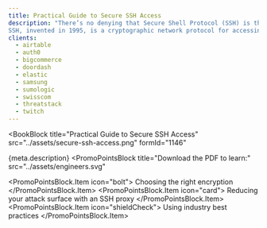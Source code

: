 ```yaml
---
title: Practical Guide to Secure SSH Access
description: "There’s no denying that Secure Shell Protocol (SSH) is the de facto tool for Linux server administration, but is it truly secure? While SSH is widely supported, fairly straightforward to use, and was built with security in mind, it’s far from perfect.
SSH, invented in 1995, is a cryptographic network protocol for accessing UNIX machines securely over an unsecured network. SSH uses a client–server architecture, connecting an SSH client application with an SSH server. It superseded Telnet protocol by adding encryption to prevent malicious actors from eavesdropping on network traffic and compromising data confidentiality and integrity."
clients:
  - airtable
  - auth0
  - bigcommerce
  - doordash
  - elastic
  - samsung
  - sumologic
  - swisscom
  - threatstack
  - twitch
---
```



<BookBlock
  title="Practical Guide to Secure SSH Access"
  src="../assets/secure-ssh-access.png"
  formId="1146"
>
  {meta.description}
</BookBlock>
<PromoPointsBlock
  title="Download the PDF to learn:"
  src="../assets/engineers.svg"
>
  <PromoPointsBlock.Item icon="bolt">
    Choosing the right encryption
  </PromoPointsBlock.Item>
  <PromoPointsBlock.Item icon="card">
    Reducing your attack surface with an SSH proxy
  </PromoPointsBlock.Item>
  <PromoPointsBlock.Item icon="shieldCheck">
    Using industry best practices
  </PromoPointsBlock.Item>
</PromoPointsBlock>
<ClientsList clients={meta.clients} contrasted />
